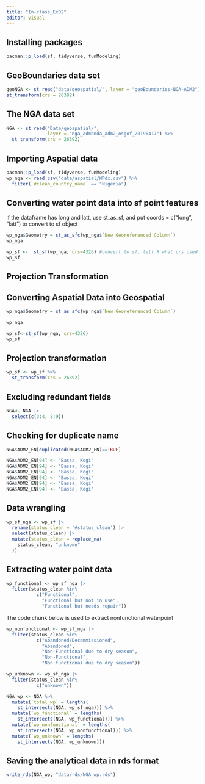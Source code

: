 ```yaml
---
title: "In-class_Ex02"
editor: visual
---
```


## Installing packages

```r
pacman::p_load(sf, tidyverse, funModeling)

```

## GeoBoundaries data set

```r
geoNGA <- st_read("data/geospatial/", layer = "geoBoundaries-NGA-ADM2") |>  
st_transform(crs = 26392)
```

## The NGA data set

```r
NGA <- st_read("Data/geospatial/",
               layer = "nga_admbnda_adm2_osgof_20190417") %>%
  st_transform(crs = 26392)
```

## Importing Aspatial data

```r
pacman::p_load(sf, tidyverse, funModeling)
wp_nga <- read_csv("data/aspatial/WPdx.csv") %>%
  filter(`#clean_country_name` == "Nigeria")
```

## Converting water point data into sf point features

if the dataframe has long and latt, use st_as_sf, and put coords = c("long", "latt") to convert to sf object

```r
wp_nga$Geometry = st_as_sfc(wp_nga$`New Georeferenced Column`)
wp_nga

wp_sf <-  st_sf(wp_nga, crs=4326) #convert to sf, tell R what crs used for projection 
wp_sf
```

## Projection Transformation

## Converting Aspatial Data into Geospatial

```r
wp_nga$Geometry = st_as_sfc(wp_nga$`New Georeferenced Column`)

wp_nga

wp_sf<-st_sf(wp_nga, crs=4326)
wp_sf
```

## Projection transformation

```r
wp_sf <- wp_sf %>%
  st_transform(crs = 26392)
```

## Excluding redundant fields

```r
NGA<- NGA |> 
  select(c(3:4, 8:9))
```

## Checking for duplicate name

```r
NGA$ADM2_EN[duplicated(NGA$ADM2_EN)==TRUE]
```

```r
NGA$ADM2_EN[94] <- "Bassa, Kogi"
NGA$ADM2_EN[94] <- "Bassa, Kogi"
NGA$ADM2_EN[94] <- "Bassa, Kogi"
NGA$ADM2_EN[94] <- "Bassa, Kogi"
NGA$ADM2_EN[94] <- "Bassa, Kogi"
NGA$ADM2_EN[94] <- "Bassa, Kogi"
```

## Data wrangling

```r
wp_sf_nga <- wp_sf |> 
  rename(status_clean = '#status_clean') |> 
  select(status_clean) |> 
  mutate(status_clean = replace_na(
    status_clean, "unknown"
  ))
```

## Extracting water point data

```r
wp_functional <- wp_sf_nga |> 
  filter(status_clean %in%
           c("Functional",
             "Functional but not in use",
             "Functional but needs repair"))
```

The code chunk below is used to extract nonfunctional waterpoint

```r
wp_nonfunctional <- wp_sf_nga |> 
  filter(status_clean %in% 
           c("Abandoned/Decommissioned",
             "Abandoned",
             "Non-Functional due to dry season",
             "Non-Functional",
             "Non functional due to dry season"))
```

```r
wp_unknown <- wp_sf_nga |> 
  filter(status_clean %in% 
           c("unknown"))
```

```r
NGA_wp <- NGA %>%   
  mutate(`total_wp` = lengths(
    st_intersects(NGA, wp_sf_nga))) %>%   
  mutate(`wp_functional` = lengths(     
    st_intersects(NGA, wp_functional))) %>%   
  mutate(`wp_nonfunctional` = lengths(     
    st_intersects(NGA, wp_nonfunctional))) %>%   
  mutate(`wp_unknown` = lengths(     
    st_intersects(NGA, wp_unknown)))
```

## Saving the analytical data in rds format

```r
write_rds(NGA_wp, "data/rds/NGA_wp.rds")
```
